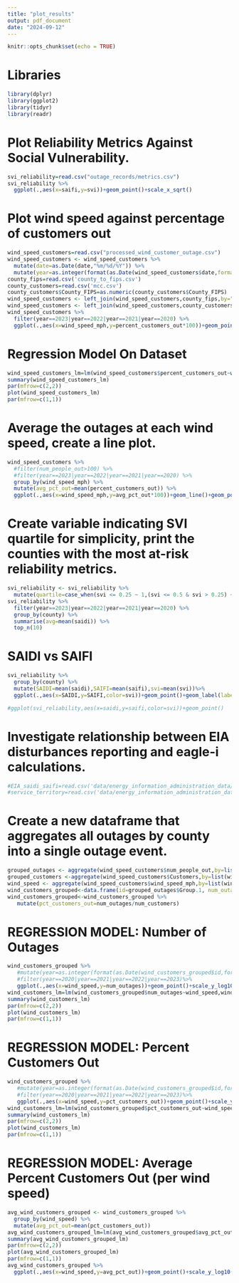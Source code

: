 ```yaml
---
title: "plot_results"
output: pdf_document
date: "2024-09-12"
---
```


```r
knitr::opts_chunk$set(echo = TRUE)
```

# Libraries

```r
library(dplyr)
library(ggplot2)
library(tidyr)
library(readr)
```

# Plot Reliability Metrics Against Social Vulnerability.
```r
svi_reliability=read.csv("outage_records/metrics.csv")
svi_reliability %>%
  ggplot(.,aes(x=saifi,y=svi))+geom_point()+scale_x_sqrt()
```

# Plot wind speed against percentage of customers out
```r
wind_speed_customers=read.csv("processed_wind_customer_outage.csv")
wind_speed_customers <- wind_speed_customers %>%
  mutate(date=as.Date(date,"%m/%d/%Y")) %>%
  mutate(year=as.integer(format(as.Date(wind_speed_customers$date,format="%m/%d/%Y"),"%Y")))
county_fips=read.csv('county_to_fips.csv')
county_customers=read.csv('mcc.csv')
county_customers$County_FIPS=as.numeric(county_customers$County_FIPS)
wind_speed_customers <- left_join(wind_speed_customers,county_fips,by="county")
wind_speed_customers <- left_join(wind_speed_customers,county_customers,join_by(fips_code==County_FIPS))
wind_speed_customers %>%
  filter(year==2023|year==2022|year==2021|year==2020) %>%
  ggplot(.,aes(x=wind_speed_mph,y=percent_customers_out*100))+geom_point()
```
# Regression Model On Dataset
```r
wind_speed_customers_lm=lm(wind_speed_customers$percent_customers_out~wind_speed_mph,wind_speed_customers)
summary(wind_speed_customers_lm)
par(mfrow=c(2,2))
plot(wind_speed_customers_lm)
par(mfrow=c(1,1))
```


# Average the outages at each wind speed, create a line plot.
```r
wind_speed_customers %>%
  #filter(num_people_out>100) %>%
  #filter(year==2023|year==2022|year==2021|year==2020) %>%
  group_by(wind_speed_mph) %>%
  mutate(avg_pct_out=mean(percent_customers_out)) %>%
  ggplot(.,aes(x=wind_speed_mph,y=avg_pct_out*100))+geom_line()+geom_point()
```
# Create variable indicating SVI quartile for simplicity, print the counties with the most at-risk reliability metrics.
```r
svi_reliability <- svi_reliability %>%
  mutate(quartile=case_when(svi <= 0.25 ~ 1,(svi <= 0.5 & svi > 0.25) ~ 2,(svi <= 0.75 & svi > 0.5) ~ 3,(svi <= 1 & svi > 0.75) ~ 4))
svi_reliability %>%
  filter(year==2023|year==2022|year==2021|year==2020) %>%
  group_by(county) %>%
  summarise(avg=mean(saidi)) %>%
  top_n(10)
```
# SAIDI vs SAIFI
```r
svi_reliability %>%
  group_by(county) %>%
  mutate(SAIDI=mean(saidi),SAIFI=mean(saifi),svi=mean(svi))%>%
  ggplot(.,aes(x=SAIDI,y=SAIFI,color=svi))+geom_point()+geom_label(label=svi_reliability$county,size=2)

#ggplot(svi_reliability,aes(x=saidi,y=saifi,color=svi))+geom_point()
```
# Investigate relationship between EIA disturbances reporting and eagle-i calculations.
```r
#EIA_saidi_saifi=read.csv('data/energy_information_administration_data/2022/Illinois/Reliability_2022_Illinois.csv')
#service_territory=read.csv('data/energy_information_administration_data/2022/Illinois/Service_Territory_2022_Illinois.csv')
```

# Create a new dataframe that aggregates all outages by county into a single outage event.
```r
grouped_outages <- aggregate(wind_speed_customers$num_people_out,by=list(wind_speed_customers$date),FUN=sum)
grouped_customers <-aggregate(wind_speed_customers$Customers,by=list(wind_speed_customers$date),FUN=sum)
wind_speed <- aggregate(wind_speed_customers$wind_speed_mph,by=list(wind_speed_customers$date),FUN=mean)
wind_customers_grouped<-data.frame(id=grouped_outages$Group.1, num_outages=grouped_outages$x,                   num_customers=grouped_customers$x,wind_speed=wind_speed$x)
wind_customers_grouped<-wind_customers_grouped %>%
   mutate(pct_customers_out=num_outages/num_customers)
```

# REGRESSION MODEL: Number of Outages
```r
wind_customers_grouped %>%
   #mutate(year=as.integer(format(as.Date(wind_customers_grouped$id,format="%m/%d/%Y"),"%Y")))%>%
   #filter(year==2020|year==2021|year==2022|year==2023)%>%
   ggplot(.,aes(x=wind_speed,y=num_outages))+geom_point()+scale_y_log10()+labs(x='Wind Speed (MPH)',y='Number of Customers Out')
wind_customers_lm=lm(wind_customers_grouped$num_outages~wind_speed,wind_customers_grouped)
summary(wind_customers_lm)
par(mfrow=c(2,2))
plot(wind_customers_lm)
par(mfrow=c(1,1))
```
# REGRESSION MODEL: Percent Customers Out
```r
wind_customers_grouped %>%
   #mutate(year=as.integer(format(as.Date(wind_customers_grouped$id,format="%m/%d/%Y"),"%Y")))%>%
   #filter(year==2020|year==2021|year==2022|year==2023)%>%
   ggplot(.,aes(x=wind_speed,y=pct_customers_out))+geom_point()+scale_y_log10()+labs(x='Wind Speed (MPH)',y='Percent of Customers Out')
wind_customers_lm=lm(wind_customers_grouped$pct_customers_out~wind_speed,wind_customers_grouped)
summary(wind_customers_lm)
par(mfrow=c(2,2))
plot(wind_customers_lm)
par(mfrow=c(1,1))
```


# REGRESSION MODEL: Average Percent Customers Out (per wind speed)
```r
avg_wind_customers_grouped <- wind_customers_grouped %>%
  group_by(wind_speed) %>%
  mutate(avg_pct_out=mean(pct_customers_out))
avg_wind_customers_grouped_lm=lm(avg_wind_customers_grouped$avg_pct_out~wind_speed,avg_wind_customers_grouped)
summary(avg_wind_customers_grouped_lm)
par(mfrow=c(2,2))
plot(avg_wind_customers_grouped_lm)
par(mfrow=c(1,1))
avg_wind_customers_grouped %>%
  ggplot(.,aes(x=wind_speed,y=avg_pct_out))+geom_point()+scale_y_log10()+labs(x='Wind Speed (MPH)',y='Average Percent of Customers Out')
```
